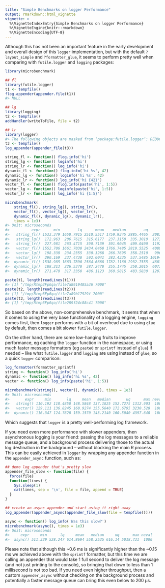 ```yaml
---
title: "Simple Benchmarks on logger Performance"
output: rmarkdown::html_vignette
vignette: >
  %\VignetteIndexEntry{Simple Benchmarks on logger Performance}
  %\VignetteEngine{knitr::rmarkdown}
  %\VignetteEncoding{UTF-8}
---
```


Although this has not been an important feature in the early development and overall design of this `logger` implementation, but with the default `?layout_simple` and `?formatter_glue`, it seems to perform pretty well when comparing with `futile.logger` and `logging` packages:

```r
library(microbenchmark)

## fl
library(futile.logger)
t1 <- tempfile()
flog.appender(appender.file(t1))
#> NULL

## lg
library(logging)
t2 <- tempfile()
addHandler(writeToFile, file = t2)

## lr
library(logger)
#> The following objects are masked from ‘package:futile.logger’: DEBUG, ERROR, FATAL, INFO, TRACE, WARN
t3 <- tempfile()
log_appender(appender_file(t3))

string_fl <- function() flog.info('hi')
string_lg <- function() loginfo('hi')
string_lr <- function() log_info('hi')
dynamic_fl <- function() flog.info('hi %s', 42)
dynamic_lg <- function() loginfo('hi %s', 42)
dynamic_lr <- function() log_info('hi {42}')
vector_fl <- function() flog.info(paste('hi', 1:5))
vector_lg <- function() loginfo(paste('hi', 1:5))
vector_lr <- function() log_info('hi {1:5}')

microbenchmark(
    string_fl(), string_lg(), string_lr(),
    vector_fl(), vector_lg(), vector_lr(),
    dynamic_fl(), dynamic_lg(), dynamic_lr(),
    times = 1e3)
#> Unit: microseconds
#>          expr      min        lq      mean    median        uq        max neval
#>   string_fl() 1533.379 1650.7915 2510.5517 1759.9345 2885.4465  20835.425  1000
#>   string_lg()  172.963  206.7615  315.6177  237.3150  335.3010  12738.735  1000
#>   string_lr()  227.981  263.4715  390.7139  301.9045  409.0400  11926.974  1000
#>   vector_fl() 1552.706 1661.7030 2434.0460 1766.7485 2819.5525  40892.197  1000
#>   vector_lg()  198.338  234.2355  330.3268  266.7695  358.2510   9969.333  1000
#>   vector_lr()  290.169  337.4730  592.0041  382.4335  537.5485 101946.435  1000
#>  dynamic_fl() 1538.985 1663.7890 2564.6668 1782.1160 2932.7555  46039.686  1000
#>  dynamic_lg()  188.213  226.5370  387.2470  255.1745  350.2015  60737.562  1000
#>  dynamic_lr()  271.478  317.3350  486.1123  360.5815  483.5830  12070.936  1000

paste(t1, length(readLines(t1)))
#> [1] "/tmp/Rtmp3Fp6qa/file7a8919485a36 7000"
paste(t2, length(readLines(t2)))
#> [1] "/tmp/Rtmp3Fp6qa/file7a89b17929f 7000"
paste(t3, length(readLines(t3)))
#> [1] "/tmp/Rtmp3Fp6qa/file289f24c88c41 7000"
```

So based on the above, non-comprehensive benchmark, it seems that when it comes to using the very base functionality of a logging engine, `logging` comes first, then `logger` performs with a bit of overhead due to using `glue` by default, then comes a bit slower `futile.logger`.

On the other hand, there are some low-hanging fruits to improve performance, eg caching the `logger` function in the namespace, or using much faster message formatters (eg `paste0` or `sprintf` instead of `glue`) if needed -- like what `futile.logger` and `logging` are using instead of `glue`, so a quick `logger` comparison:

```r
log_formatter(formatter_sprintf)
string <- function() log_info('hi')
dynamic <- function() log_info('hi %s', 42)
vector <- function() log_info(paste('hi', 1:5))

microbenchmark(string(), vector(), dynamic(), times = 1e3)
#> Unit: microseconds
#>       expr     min       lq     mean   median       uq      max neval cld
#>   string() 110.192 118.4850 148.5848 137.1825 152.7275 1312.903  1000  a
#>   vector() 129.111 136.8245 168.9274 155.5840 172.6795 3230.528  1000   b
#>  dynamic() 116.347 124.7620 159.1570 143.2140 160.5040 4397.640  1000  ab
```

Which suggests that `logger` is a pretty well-performing log framework.

If you need even more performance with slower appenders, then asynchronous logging is your friend: passing the log messages to a reliable message queue, and a background process delivering those to the actual log destination in the background -- without blocking the main R process. This can be easily achieved in `logger` by wrapping any appender function in the `appender_async` function, such as:

```r
## demo log appender that's pretty slow
appender_file_slow <- function(file) {
  force(file)
  function(lines) {
    Sys.sleep(1)
    cat(lines, sep = '\n', file = file, append = TRUE)
  }
}

## create an async appender and start using it right away
log_appender(appender_async(appender_file_slow(file = tempfile())))

async <- function() log_info('Was this slow?')
microbenchmark(async(), times = 1e3)
#> Unit: microseconds
#>     expr     min      lq     mean   median     uq      max neval
#>  async() 511.329 528.247 614.8694 558.2535 616.14 5018.731  1000
```

Please note that although this ~0.6 ms is significantly higher than the ~0.15 ms we achieved above with the `sprintf` formatter, but this time we are calling an appender that would take 1 full second to deliver the log message (and not just printing to the console), so bringing that down to less than 1 millisecond is not too bad. If you need even higher throughput, then a custom `appender_async` without checking on the background process and potentially a faster message queue can bring this even below to 200 µs.

